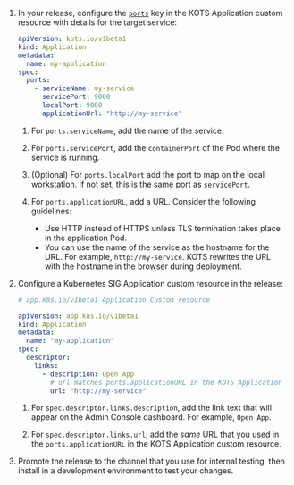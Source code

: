 
1. In your release, configure the [`ports`](/reference/custom-resource-application#ports) key in the KOTS Application custom resource with details for the target service:

   ```yaml
   apiVersion: kots.io/v1beta1
   kind: Application
   metadata:
     name: my-application
   spec:
     ports:
       - serviceName: my-service
         servicePort: 9000
         localPort: 9000
         applicationUrl: "http://my-service"
   ```

   1. For `ports.serviceName`, add the name of the service.
   
   1. For `ports.servicePort`, add the `containerPort` of the Pod where the service is running.

      <ServicePortNote/>

   1. (Optional) For `ports.localPort` add the port to map on the local workstation. If not set, this is the same port as `servicePort`.

   1. For `ports.applicationURL`, add a URL. Consider the following guidelines:
      * Use HTTP instead of HTTPS unless TLS termination takes place in the application Pod.
      * You can use the name of the service as the hostname for the URL. For example, `http://my-service`. KOTS rewrites the URL with the hostname in the browser during deployment.

1. Configure a Kubernetes SIG Application custom resource in the release:

    ```yaml
    # app.k8s.io/v1beta1 Application Custom resource

    apiVersion: app.k8s.io/v1beta1
    kind: Application
    metadata:
      name: "my-application"
    spec:
      descriptor:
        links:
          - description: Open App
            # url matches ports.applicationURL in the KOTS Application custom resource
            url: "http://my-service"
    ```

    1. For `spec.descriptor.links.description`, add the link text that will appear on the Admin Console dashboard. For example, `Open App`.

    1. For `spec.descriptor.links.url`, add the _same_ URL that you used in the `ports.applicationURL` in the KOTS Application custom resource.

1. Promote the release to the channel that you use for internal testing, then install in a development environment to test your changes.  